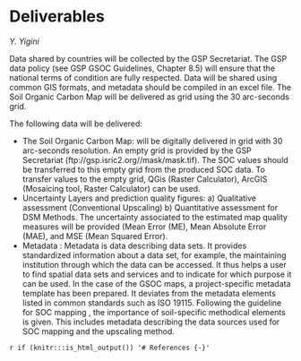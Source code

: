# Deliverables
*Y. Yigini*

Data shared by countries will be collected by the GSP Secretariat. The GSP data policy (see GSP GSOC Guidelines, Chapter 8.5) will ensure that the national terms of condition are fully respected.  Data will be shared using common GIS formats, and metadata should be compiled in an excel file. The Soil Organic Carbon Map will be delivered as grid using the 30 arc-seconds grid.

The following data will be delivered:

*	The Soil Organic Carbon Map: will be digitally delivered in grid with 30 arc-seconds resolution. An empty grid is provided by the GSP Secretariat (ftp://gsp.isric2.org/<countryname>/mask/mask.tif). The SOC values should be transferred to this empty grid from the produced SOC data. To transfer values to the empty grid, QGis (Raster Calculator), ArcGIS (Mosaicing tool, Raster Calculator) can be used.
*	Uncertainty Layers and prediction quality figures: a) Qualitative assessment (Conventional Upscaling) b) Quantitative assessment for DSM Methods. The uncertainty associated to the estimated map quality measures will be provided (Mean Error (ME), Mean Absolute Error (MAE), and MSE (Mean Squared Error).
*	Metadata : Metadata is data describing data sets. It provides standardized information about a data set, for example, the maintaining institution through which the data can be accessed. It thus helps a user to find spatial data sets and services and to indicate for which purpose it can be used.
In the case of the GSOC maps, a project-specific metadata template has been prepared. It deviates from the metadata elements listed in common standards such as ISO 19115. Following the guideline for SOC mapping , the importance of soil-specific methodical elements is given. This includes metadata describing the data sources used for SOC mapping and the upscaling method.

`r if (knitr:::is_html_output()) '# References {-}'`
